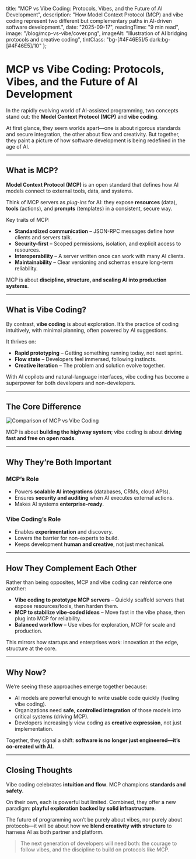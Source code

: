   title: "MCP vs Vibe Coding: Protocols, Vibes, and the Future of AI Development",
  description: "How Model Context Protocol (MCP) and vibe coding represent two different but complementary paths in AI-driven software development.",
  date: "2025-09-17",
  readingTime: "9 min read",
  image: "/blog/mcp-vs-vibe/cover.png",
  imageAlt: "Illustration of AI bridging protocols and creative coding",
  tintClass: "bg-[#4F46E5]/5 dark:bg-[#4F46E5]/10"
};

# MCP vs Vibe Coding: Protocols, Vibes, and the Future of AI Development

In the rapidly evolving world of AI-assisted programming, two concepts stand out: the **Model Context Protocol (MCP)** and **vibe coding**.  

At first glance, they seem worlds apart—one is about rigorous standards and secure integration, the other about flow and creativity. But together, they paint a picture of how software development is being redefined in the age of AI.

---

## What is MCP?

**Model Context Protocol (MCP)** is an open standard that defines how AI models connect to external tools, data, and systems.  

Think of MCP servers as *plug-ins* for AI: they expose **resources** (data), **tools** (actions), and **prompts** (templates) in a consistent, secure way.  

Key traits of MCP:  

* **Standardized communication** – JSON-RPC messages define how clients and servers talk.  
* **Security-first** – Scoped permissions, isolation, and explicit access to resources.  
* **Interoperability** – A server written once can work with many AI clients.  
* **Maintainability** – Clear versioning and schemas ensure long-term reliability.  

MCP is about **discipline, structure, and scaling AI into production systems**.

---

## What is Vibe Coding?

By contrast, **vibe coding** is about exploration. It’s the practice of coding intuitively, with minimal planning, often powered by AI suggestions.  

It thrives on:  

* **Rapid prototyping** – Getting something running today, not next sprint.  
* **Flow state** – Developers feel immersed, following instincts.  
* **Creative iteration** – The problem and solution evolve together.  

With AI copilots and natural-language interfaces, vibe coding has become a superpower for both developers and non-developers.  

---

## The Core Difference

![Comparison of MCP vs Vibe Coding](/blog/mcp-vs-vibe/table.png)


MCP is about **building the highway system**; vibe coding is about **driving fast and free on open roads**.

---

## Why They’re Both Important

### MCP’s Role
* Powers **scalable AI integrations** (databases, CRMs, cloud APIs).  
* Ensures **security and auditing** when AI executes external actions.  
* Makes AI systems **enterprise-ready**.  

### Vibe Coding’s Role
* Enables **experimentation** and discovery.  
* Lowers the barrier for non-experts to build.  
* Keeps development **human and creative**, not just mechanical.  

---

## How They Complement Each Other

Rather than being opposites, MCP and vibe coding can reinforce one another:  

* **Vibe coding to prototype MCP servers** – Quickly scaffold servers that expose resources/tools, then harden them.  
* **MCP to stabilize vibe-coded ideas** – Move fast in the vibe phase, then plug into MCP for reliability.  
* **Balanced workflow** – Use vibes for exploration, MCP for scale and production.  

This mirrors how startups and enterprises work: innovation at the edge, structure at the core.

---

## Why Now?

We’re seeing these approaches emerge together because:  

* AI models are powerful enough to write usable code quickly (fueling vibe coding).  
* Organizations need **safe, controlled integration** of those models into critical systems (driving MCP).  
* Developers increasingly view coding as **creative expression**, not just implementation.  

Together, they signal a shift: **software is no longer just engineered—it’s co-created with AI.**

---

## Closing Thoughts

Vibe coding celebrates **intuition and flow**. MCP champions **standards and safety**.  

On their own, each is powerful but limited. Combined, they offer a new paradigm: **playful exploration backed by solid infrastructure**.  

The future of programming won’t be purely about vibes, nor purely about protocols—it will be about how we **blend creativity with structure** to harness AI as both partner and platform.  

> The next generation of developers will need both: the courage to follow vibes, and the discipline to build on protocols like MCP.

